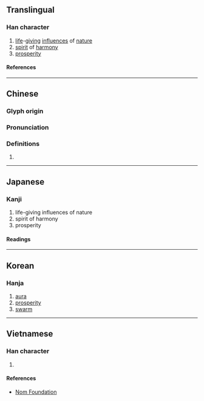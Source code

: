{{also|氲}}
{{character info/new}}
==Translingual==

===Han character===
{{Han char|rn=84|rad=气|as=10|sn=14|four=80117|canj=ONWOT|ids=⿹气𥁕}}

# [[life]]-[[giving]] [[influence]]s of [[nature]]
# [[spirit]] of [[harmony]]
# [[prosperity]]

====References====
{{Han ref|kx=0600.030|dkj=17075|dj=0992.060|hdz=32013.090|uh=6C33}}

----

==Chinese==
{{zh-forms|s=氲}}

===Glyph origin===
{{Han etym|氲}}

===Pronunciation===
{{zh-pron
|m=yūn
|c=wan1
|mc=y
|cat=n
}}

===Definitions===
{{zh-hanzi}}

# {{zh-only|氤氳}}

----

==Japanese==
{{ja-kanji forms|氲|氳}}

===Kanji===
{{ja-kanji|grade=|rs=气10|shin=氲}}

# life-giving influences of nature
# spirit of harmony
# prosperity

====Readings====
{{ja-readings
|goon=うん
|kanon=うん
|kun=さかん-
}}

----

==Korean==

===Hanja===
{{ko-hanja|온}}

# [[aura]]
# [[prosperity]]
# [[swarm]]

----

==Vietnamese==

===Han character===
{{vi-readings|rs=气10|reading=[[giầm]], [[rầm]]}}

# {{rfdef|vi|sort=气10}}

====References====
* [http://nomfoundation.org/common/nom_details.php?codepoint=6c33 Nom Foundation]